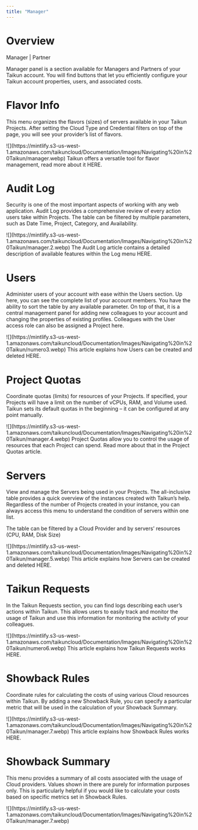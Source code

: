 ```yaml
---
title: "Manager"
---
```


# Overview

<Icon icon="user-tie" iconType="solid" /> Manager | <Icon icon="handshake" iconType="solid" /> Partner

Manager panel is a section available for Managers and Partners of your Taikun account. You will find buttons that let you efficiently configure your Taikun account properties, users, and associated costs.

# Flavor Info

This menu organizes the flavors (sizes) of servers available in your Taikun Projects. After setting the Cloud Type and Credential filters on top of the page, you will see your provider’s list of flavors.

<Frame caption="Flavor information">
  ![](https://mintlify.s3-us-west-1.amazonaws.com/taikuncloud/Documentation/Images/Navigating%20in%20Taikun/manager.webp)
</Frame>

<Card title="Flavor management" href="/content/components/card-group" horizontal>
  Taikun offers a versatile tool for flavor management, read more about it HERE.
</Card>

# Audit Log 

Security is one of the most important aspects of working with any web application. Audit Log provides a comprehensive review of every action users take within Projects. The table can be filtered by multiple parameters, such as Date Time, Project, Category, and Availability.

<Frame caption="Audit Log">
  ![](https://mintlify.s3-us-west-1.amazonaws.com/taikuncloud/Documentation/Images/Navigating%20in%20Taikun/manager.2.webp)
</Frame>

<Card title="Audit Log" href="/content/components/card-group" horizontal>
  The Audit Log article contains a detailed description of available features within the Log menu HERE. 
</Card>

# Users 

Administer users of your account with ease within the Users section. Up here, you can see the complete list of your account members. You have the ability to sort the table by any available parameter. On top of that, it is a central management panel for adding new colleagues to your account and changing the properties of existing profiles. Colleagues with the User access role can also be assigned a Project here.

<Frame caption="Users">
  ![](https://mintlify.s3-us-west-1.amazonaws.com/taikuncloud/Documentation/Images/Navigating%20in%20Taikun/numero3.webp)
</Frame>

<Card title="Users management" href="/content/components/card-group" horizontal>
  This article explains how Users can be created and deleted HERE.
</Card>

# Project Quotas

Coordinate quotas (limits) for resources of your Projects. If specified, your Projects will have a limit on the number of vCPUs, RAM, and Volume used. Taikun sets its default quotas in the beginning – it can be configured at any point manually.

<Frame caption="Project quotas">
  ![](https://mintlify.s3-us-west-1.amazonaws.com/taikuncloud/Documentation/Images/Navigating%20in%20Taikun/manager.4.webp)
</Frame>

<Card title="Project Quotas" href="/content/components/card-group" horizontal>
 Project Quotas allow you to control the usage of resources that each Project can spend. Read more about that in the Project Quotas article.
</Card>

# Servers 

View and manage the Servers being used in your Projects. The all-inclusive table provides a quick overview of the instances created with Taikun’s help. Regardless of the number of Projects created in your instance, you can always access this menu to understand the condition of servers within one list.

The table can be filtered by a Cloud Provider and by servers’ resources (CPU, RAM, Disk Size)

<Frame caption="Servers">
  ![](https://mintlify.s3-us-west-1.amazonaws.com/taikuncloud/Documentation/Images/Navigating%20in%20Taikun/manager.5.webp)
</Frame>

<Card title="Servers" href="/content/components/card-group" horizontal>
 This article explains how Servers can be created and deleted HERE.
</Card>

# Taikun Requests

In the Taikun Requests section, you can find logs describing each user’s actions within Taikun. This allows users to easily track and monitor the usage of Taikun and use this information for monitoring the activity of your colleagues.

<Frame caption="Taikun Requests">
  ![](https://mintlify.s3-us-west-1.amazonaws.com/taikuncloud/Documentation/Images/Navigating%20in%20Taikun/numero6.webp)
</Frame>

<Card title="Taikun Requests" href="/content/components/card-group" horizontal>
 This article explains how Taikun Requests works HERE.
</Card>

# Showback Rules

Coordinate rules for calculating the costs of using various Cloud resources within Taikun. By adding a new Showback Rule, you can specify a particular metric that will be used in the calculation of your Showback Summary.

<Frame caption="Showback Rules">
  ![](https://mintlify.s3-us-west-1.amazonaws.com/taikuncloud/Documentation/Images/Navigating%20in%20Taikun/manager.7.webp)
</Frame>

<Card title="Showback Rules" href="/content/components/card-group" horizontal>
 This article explains how Showback Rules works HERE.
</Card>

# Showback Summary

This menu provides a summary of all costs associated with the usage of Cloud providers. Values shown in there are purely for information purposes only. This is particularly helpful if you would like to calculate your costs based on specific metrics set in Showback Rules.

<Frame caption="Showback Summary">
  ![](https://mintlify.s3-us-west-1.amazonaws.com/taikuncloud/Documentation/Images/Navigating%20in%20Taikun/manager.7.webp)
</Frame>
